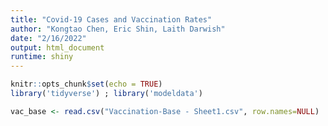 ```yaml
---
title: "Covid-19 Cases and Vaccination Rates"
author: "Kongtao Chen, Eric Shin, Laith Darwish"
date: "2/16/2022"
output: html_document
runtime: shiny
---
```


```r
knitr::opts_chunk$set(echo = TRUE)
library('tidyverse') ; library('modeldata')
```


```r
vac_base <- read.csv("Vaccination-Base - Sheet1.csv", row.names=NULL)
```

